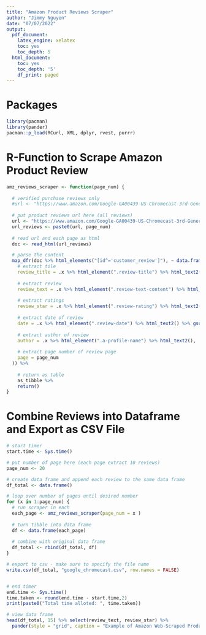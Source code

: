 ```yaml
---
title: "Amazon Product Reviews Scraper"
author: "Jimmy Nguyen"
date: "07/07/2022"
output:
  pdf_document:
    latex_engine: xelatex
    toc: yes
    toc_depth: 5
  html_document:
    toc: yes
    toc_depth: '5'
    df_print: paged
---
```


\newpage


# Packages

```r
library(pacman)
library(pander)
pacman::p_load(RCurl, XML, dplyr, rvest, purrr)
```


# R-Function to Scrape Amazon Product Review

```r
amz_reviews_scraper <- function(page_num) {
  
  # verified purchase reviews only
  #url <- "https://www.amazon.com/Google-GA00439-US-Chromecast-3rd-Generation/product-reviews/B015UKRNGS/ref=cm_cr_arp_d_viewopt_srt?ie=UTF8&reviewerType=avp_only_reviews&pageNumber="
  
  # put product reviews url here (all reviews)
  url <- "https://www.amazon.com/Google-GA00439-US-Chromecast-3rd-Generation/product-reviews/B015UKRNGS/ref=cm_cr_dp_d_show_all_btm?ie=UTF8&reviewerType=all_reviews&pageNumber="
  url_reviews <- paste0(url, page_num)
  
  # read url and each page as html
  doc <- read_html(url_reviews)

  # parse the content
  map_dfr(doc %>% html_elements("[id^='customer_review']"), ~ data.frame(
    # extract tile
    review_title = .x %>% html_element(".review-title") %>% html_text2(),
    
    # extract review
    review_text = .x %>% html_element(".review-text-content") %>% html_text2(),
    
    # extract ratings
    review_star = .x %>% html_element(".review-rating") %>% html_text2(),
    
    # extract date of review
    date = .x %>% html_element(".review-date") %>% html_text2() %>% gsub(".*vom ", "", .),
    
    # extract author of review
    author = .x %>% html_element(".a-profile-name") %>% html_text2(),
    
    # extract page number of review page
    page = page_num
  )) %>%
    
    # return as table
    as_tibble %>%
    return()
}

```


# Combine Reviews into Dataframe and Export as CSV File

```r
# start timer
start.time <- Sys.time()

# put number of page here (each page extract 10 reviews)
page_num <- 20

# create data frame and append each review to the same data frame
df_total <- data.frame()

# loop over number of pages until desired number
for (x in 1:page_num) {
  # run scraper in each 
  each_page <- amz_reviews_scraper(page_num = x )
  
  # turn tibble into data frame
  df <- data.frame(each_page)
  
  # combine with original data frame
  df_total <- rbind(df_total, df)
}

# export to csv - make sure to specify the file name 
write.csv(df_total, "google_chromecast.csv", row.names = FALSE)


# end timer
end.time <- Sys.time()
time.taken <- round(end.time - start.time,2)
print(paste0("Total time alloted: ", time.taken))

```


\newpage

```r
# view data frame
head(df_total, 15) %>% select(review_text, review_star) %>%
  pander(style = "grid", caption = "Example of Amazon Web-Scraped Product Reviews")
```



